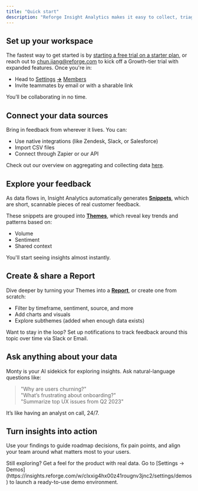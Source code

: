 ```yaml
---
title: "Quick start"
description: "Reforge Insight Analytics makes it easy to collect, triage, and analyze qualitative feedback. Spend less time wrangling data and more time building better products."
---
```


## Set up your workspace

The fastest way to get started is by [starting a free trial on a starter plan](https://insights.reforge.com/.), or reach out to [chun.jiang@reforge.com](mailto:chun.jiang@reforge.com) to kick off a Growth-tier trial with expanded features. Once you're in:

- Head to [Settings](https://insights.reforge.com/w/clxxig4hx00z41rougnv3jnc2/settings) [**→**](https://insights.reforge.com/w/clxxig4hx00z41rougnv3jnc2/settings/demos) [Members](https://insights.reforge.com/w/clxxig4hx00z41rougnv3jnc2/settings/members)
- Invite teammates by email or with a sharable link

You’ll be collaborating in no time.

## Connect your data sources

Bring in feedback from wherever it lives. You can:

- Use native integrations (like Zendesk, Slack, or Salesforce)
- Import CSV files
- Connect through Zapier or our API

Check out our overview on aggregating and collecting data [here](https://docs.monterey.ai/overview).

## Explore your feedback

As data flows in, Insight Analytics automatically generates [**Snippets**](https://insights.reforge.com/w/clxxig4hx00z41rougnv3jnc2/snippets), which are short, scannable pieces of real customer feedback.

These snippets are grouped into [**Themes**](https://insights.reforge.com/w/clxxig4hx00z41rougnv3jnc2/feedback/structured/default), which reveal key trends and patterns based on:

- Volume
- Sentiment
- Shared context

You'll start seeing insights almost instantly.

## Create & share a Report

Dive deeper by turning your Themes into a [**Report**](https://insights.reforge.com/w/clxxig4hx00z41rougnv3jnc2/reports), or create one from scratch:

- Filter by timeframe, sentiment, source, and more
- Add charts and visuals
- Explore subthemes (added when enough data exists)

Want to stay in the loop? Set up notifications to track feedback around this topic over time via Slack or Email.

## Ask anything about your data

Monty is your AI sidekick for exploring insights. Ask natural-language questions like:

> "Why are users churning?"\
> "What’s frustrating about onboarding?"\
> "Summarize top UX issues from Q2 2023"

It’s like having an analyst on call, 24/7.

## Turn insights into action

Use your findings to guide roadmap decisions, fix pain points, and align your team around what matters most to your users.

<Card title="Try it in a demo workspace" icon="link" iconType="regular" href="https://insights.reforge.com/w/clxxig4hx00z41rougnv3jnc2/settings/demos" cta="View demo">
  Still exploring? Get a feel for the product with real data. Go to [Settings → Demos](https://insights.reforge.com/w/clxxig4hx00z41rougnv3jnc2/settings/demos) to launch a ready-to-use demo environment.
</Card>